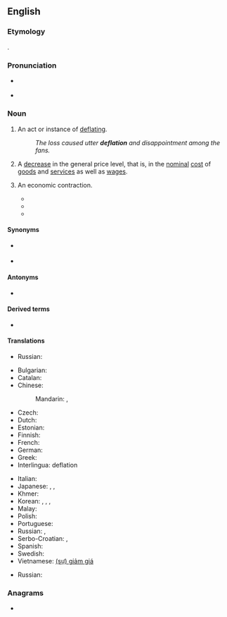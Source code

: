 {{also|Deflation|déflation}}
==English==
{{wikipedia}}

===Etymology===
{{suffix|en|deflate|ion}}.

===Pronunciation===
* {{a|UK}} {{IPA|en|/dɪˈfleɪʃən/}}
* {{rhymes|en|eɪʃən}}

===Noun===
{{en-noun|~}}

# An act or instance of [[deflate|deflating]].
#: ''The loss caused utter '''deflation''' and disappointment among the fans.''
# {{lb|en|economics}} A [[decrease]] in the general price level, that is, in the [[nominal]] [[cost]] of [[goods]] and [[services]] as well as [[wages]].
# {{lb|en|economics|euphemistic}} An economic contraction.
#* {{quote-journal|en|title=Stans to seek foreign trade|work=Christian Science Monitor|date=March 13, 1969|passage=Beyond that, there is the hope that '''deflation''' of the US economy which the administration has in mind will, overtime; stem the import flood.}}
#* {{quote-journal|en|title=Unions Hold Key To British Stability|work=Milwaukee Sentinel|date=October 11, 1976|passage=It also must be acknowledged that Britain's problems won't be solved by an abrupt '''deflation''' of the economy.}}
#* {{quote-journal|en|title=Valley Pipe Dream Wrecked Economy|work=Calgary Herald|date=June 3, 1978|passage=The great '''deflation''' of the northern economy occurred with the rupturing of the Mackenzie Valley pipe dream.}}

====Synonyms====
* {{sense|decrease in price level}} {{l|en|disinflation}}
* {{sense|economic contraction}} {{l|en|impoverishment}}

====Antonyms====
* {{l|en|inflation}}

====Derived terms====
* {{l|en|deflationary}}

====Translations====
{{trans-top|instance of deflating}}
* Russian: {{t+|ru|выка́чивание|n}} {{qualifier|во́здуха, га́за}}
{{trans-mid}}
{{trans-bottom}}

{{trans-top|decrease in the general price level}}
* Bulgarian: {{t+|bg|дефлация|f}}
* Catalan: {{t|ca|deflació|f}}
* Chinese:
*: Mandarin: {{t+|cmn|通貨緊縮|sc=Hani}}, {{t+|cmn|通货紧缩|tr=tōnghuò jǐnsuō|sc=Hani}}
* Czech: {{t+|cs|deflace|f}}
* Dutch: {{t+|nl|deflatie}}
* Estonian: {{t+|et|deflatsioon}}
* Finnish: {{t+|fi|deflaatio}}
* French: {{t+|fr|déflation|f}}
* German: {{t+|de|Deflation|f}}
* Greek: {{t+|el|αποπληθωρισμός|m}}
* Interlingua: deflation
{{trans-mid}}
* Italian: {{t+|it|deflazione|f}}
* Japanese: {{t+|ja|デフレーション|tr=defurēshon|sc=Jpan}}, {{t+|ja|通貨収縮|tr=つうかしゅうしゅく, tsūka jūshuku|sc=Jpan}} {{qualifier|currency contraction}}, {{t+|ja|収縮|tr=しゅうしゅく, jūshuku|sc=Jpan}}
* Khmer: {{t|km|អប្បផរណា|tr=ap pak por ro nar|sc=Khmr}}
* Korean: {{t|ko|디플레이션}}, {{t|ko|디플레}}, {{t|ko|통화 수축}}, {{t|ko|통화 축소}}
* Malay: {{t|ms|deflasi}}
* Polish: {{t+|pl|deflacja|f}}
* Portuguese: {{t+|pt|deflação|f}}
* Russian: {{t+|ru|дефля́ция|f}}, {{t|ru|сниже́ние цен|n}}
* Serbo-Croatian: {{t|sh|deflacija}}, {{t|sh|дефлација|f}}
* Spanish: {{t+|es|deflación|f}}
* Swedish: {{t+|sv|deflation}}
* Vietnamese: [[giảm giá|(sự) giảm giá]]
{{trans-bottom}}

{{trans-top|economic contraction}}
* Russian: {{t+|ru|дефля́ция|f}}
{{trans-mid}}
{{trans-bottom}}

===Anagrams===
* {{anagrams|en|a=adefilnot|defoliant}}